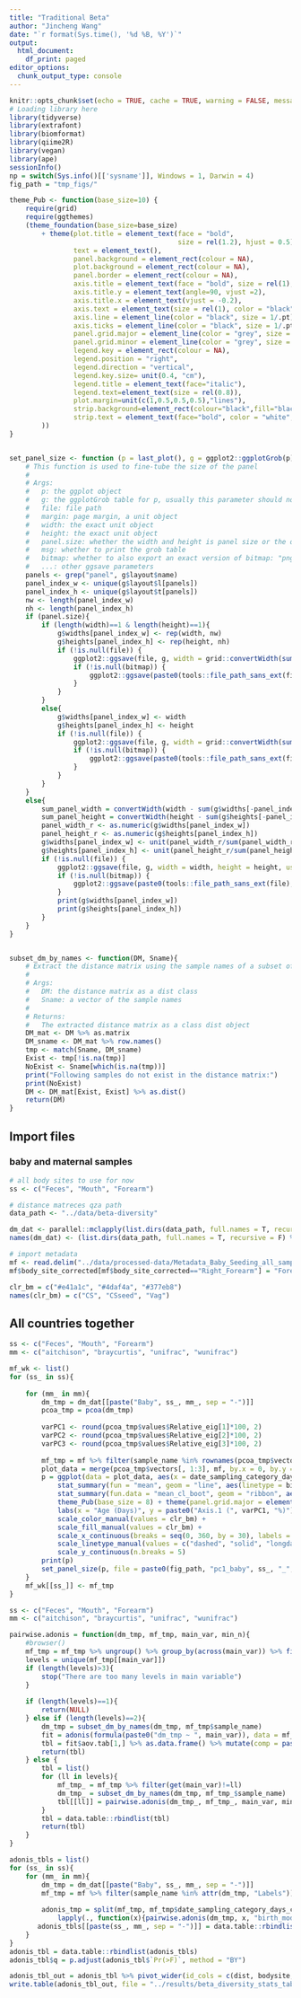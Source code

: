 ```yaml
---
title: "Traditional Beta"
author: "Jincheng Wang"
date: "`r format(Sys.time(), '%d %B, %Y')`"
output:
  html_document:
    df_print: paged
editor_options:
  chunk_output_type: console
---
```


```r
knitr::opts_chunk$set(echo = TRUE, cache = TRUE, warning = FALSE, message = FALSE)
# Loading library here
library(tidyverse)
library(extrafont)
library(biomformat)
library(qiime2R)
library(vegan)
library(ape)
sessionInfo()
np = switch(Sys.info()[['sysname']], Windows = 1, Darwin = 4)
fig_path = "tmp_figs/"
```

```r
theme_Pub <- function(base_size=10) {
    require(grid)
    require(ggthemes)
    (theme_foundation(base_size=base_size)
        + theme(plot.title = element_text(face = "bold",
                                          size = rel(1.2), hjust = 0.5),
                text = element_text(),
                panel.background = element_rect(colour = NA),
                plot.background = element_rect(colour = NA),
                panel.border = element_rect(colour = NA),
                axis.title = element_text(face = "bold", size = rel(1), color = "black"),
                axis.title.y = element_text(angle=90, vjust =2),
                axis.title.x = element_text(vjust = -0.2),
                axis.text = element_text(size = rel(1), color = "black"),
                axis.line = element_line(color = "black", size = 1/.pt),
                axis.ticks = element_line(color = "black", size = 1/.pt),
                panel.grid.major = element_line(color = "grey", size = 0.1),
                panel.grid.minor = element_line(color = "grey", size = 0.1),
                legend.key = element_rect(colour = NA),
                legend.position = "right",
                legend.direction = "vertical",
                legend.key.size= unit(0.4, "cm"),
                legend.title = element_text(face="italic"),
                legend.text=element_text(size = rel(0.8)),
                plot.margin=unit(c(1,0.5,0.5,0.5),"lines"),
                strip.background=element_rect(colour="black",fill="black"),
                strip.text = element_text(face="bold", color = "white", size = rel(1))
        ))
}


set_panel_size <- function (p = last_plot(), g = ggplot2::ggplotGrob(p), file = NULL, margin = unit(1, "mm"), width = unit(4, "cm"), height = unit(4, "cm"), panel.size = T, msg = F, bitmap = "png", useDingbats = F, ...) {
    # This function is used to fine-tube the size of the panel
    #
    # Args:
    #   p: the ggplot object
    #   g: the ggplotGrob table for p, usually this parameter should not be changed
    #   file: file path
    #   margin: page margin, a unit object
    #   width: the exact unit object
    #   height: the exact unit object
    #   panel.size: whether the width and height is panel size or the overall graph
    #   msg: whether to print the grob table
    #   bitmap: whether to also export an exact version of bitmap: "png", "tiff", NULL
    #   ...: other ggsave parameters
    panels <- grep("panel", g$layout$name)
    panel_index_w <- unique(g$layout$l[panels])
    panel_index_h <- unique(g$layout$t[panels])
    nw <- length(panel_index_w)
    nh <- length(panel_index_h)
    if (panel.size){
        if (length(width)==1 & length(height)==1){
            g$widths[panel_index_w] <- rep(width, nw)
            g$heights[panel_index_h] <- rep(height, nh)
            if (!is.null(file)) {
                ggplot2::ggsave(file, g, width = grid::convertWidth(sum(g$widths) + 2 * margin, unitTo = "in", valueOnly = TRUE), height = grid::convertHeight(sum(g$heights) + 2 * margin, unitTo = "in", valueOnly = TRUE), useDingbats = useDingbats, ...)
                if (!is.null(bitmap)) {
                    ggplot2::ggsave(paste0(tools::file_path_sans_ext(file), ".", bitmap), g, width = grid::convertWidth(sum(g$widths) + 2 * margin, unitTo = "in", valueOnly = TRUE), height = grid::convertHeight(sum(g$heights) + 2 * margin, unitTo = "in", valueOnly = TRUE),  dpi = 600, ...)
                }
            }
        }
        else{
            g$widths[panel_index_w] <- width
            g$heights[panel_index_h] <- height
            if (!is.null(file)) {
                ggplot2::ggsave(file, g, width = grid::convertWidth(sum(g$widths) + 2 * margin, unitTo = "in", valueOnly = TRUE), height = grid::convertHeight(sum(g$heights) + 2 * margin, unitTo = "in", valueOnly = TRUE), useDingbats = useDingbats, ...)
                if (!is.null(bitmap)) {
                    ggplot2::ggsave(paste0(tools::file_path_sans_ext(file), ".", bitmap), g, width = grid::convertWidth(sum(g$widths) + 2 * margin, unitTo = "in", valueOnly = TRUE), height = grid::convertHeight(sum(g$heights) + 2 * margin, unitTo = "in", valueOnly = TRUE),  dpi = 600, ...)
                }
            }
        }
    }
    else{
        sum_panel_width = convertWidth(width - sum(g$widths[-panel_index_w]) - 2 * margin, unitTo = "in", valueOnly = TRUE)
        sum_panel_height = convertWidth(height - sum(g$heights[-panel_index_h]) - 2 * margin, unitTo = "in", valueOnly = TRUE)
        panel_width_r <- as.numeric(g$widths[panel_index_w])
        panel_height_r <- as.numeric(g$heights[panel_index_h])
        g$widths[panel_index_w] <- unit(panel_width_r/sum(panel_width_r)*sum_panel_width, units = "in")
        g$heights[panel_index_h] <- unit(panel_height_r/sum(panel_height_r)*sum_panel_height, units = "in")
        if (!is.null(file)) {
            ggplot2::ggsave(file, g, width = width, height = height, useDingbats = useDingbats, ...)
            if (!is.null(bitmap)) {
                ggplot2::ggsave(paste0(tools::file_path_sans_ext(file), ".", bitmap), g, width = grid::convertWidth(sum(g$widths) + 2 * margin, unitTo = "in", valueOnly = TRUE), height = grid::convertHeight(sum(g$heights) + 2 * margin, unitTo = "in", valueOnly = TRUE),  dpi = 600, ...)
            }
            print(g$widths[panel_index_w])
            print(g$heights[panel_index_h])
        }
    }
}


subset_dm_by_names <- function(DM, Sname){
    # Extract the distance matrix using the sample names of a subset of the samples
    #
    # Args:
    #   DM: the distance matrix as a dist class
    #   Sname: a vector of the sample names
    #
    # Returns:
    #   The extracted distance matrix as a class dist object
    DM_mat <- DM %>% as.matrix
    DM_sname <- DM_mat %>% row.names()
    tmp <- match(Sname, DM_sname)
    Exist <- tmp[!is.na(tmp)]
    NoExist <- Sname[which(is.na(tmp))]
    print("Following samples do not exist in the distance matrix:")
    print(NoExist)
    DM <- DM_mat[Exist, Exist] %>% as.dist()
    return(DM)
}
```

## Import files
### baby and maternal samples
```r
# all body sites to use for now
ss <- c("Feces", "Mouth", "Forearm")

# distance matreces qza path
data_path <- "../data/beta-diversity"

dm_dat <- parallel::mclapply(list.dirs(data_path, full.names = T, recursive = F), function(x){read_qza(paste0(x, "/distance_matrix.qza"))$data}, mc.cores = np)
names(dm_dat) <- (list.dirs(data_path, full.names = T, recursive = F) %>% str_split(., "/", simplify = T))[, 4]

# import metadata
mf <- read.delim("../data/processed-data/Metadata_Baby_Seeding_all_samples_final.txt", header = T, sep = "\t", na.strings = c("", "NA"), stringsAsFactors = F)
mf$body_site_corrected[mf$body_site_corrected=="Right_Forearm"] = "Forearm"

clr_bm = c("#e41a1c", "#4daf4a", "#377eb8")
names(clr_bm) = c("CS", "CSseed", "Vag")
```

## All countries together
```r
ss <- c("Feces", "Mouth", "Forearm")
mm <- c("aitchison", "braycurtis", "unifrac", "wunifrac")

mf_wk <- list()
for (ss_ in ss){
    
    for (mm_ in mm){
        dm_tmp = dm_dat[[paste("Baby", ss_, mm_, sep = "-")]]
        pcoa_tmp = pcoa(dm_tmp)
        
        varPC1 <- round(pcoa_tmp$values$Relative_eig[1]*100, 2)
        varPC2 <- round(pcoa_tmp$values$Relative_eig[2]*100, 2)
        varPC3 <- round(pcoa_tmp$values$Relative_eig[3]*100, 2)
        
        mf_tmp = mf %>% filter(sample_name %in% rownames(pcoa_tmp$vectors))
        plot_data = merge(pcoa_tmp$vectors[, 1:3], mf, by.x = 0, by.y = "sample_name", all = F)
        p = ggplot(data = plot_data, aes(x = date_sampling_category_days_continuous, y = Axis.1, color = birth_mode_ms)) +
            stat_summary(fun = "mean", geom = "line", aes(linetype = birth_mode_ms), size = 2/.pt) +
            stat_summary(fun.data = "mean_cl_boot", geom = "ribbon", aes(fill = birth_mode_ms), color  = NA, alpha = 0.3) +
            theme_Pub(base_size = 8) + theme(panel.grid.major = element_blank(), panel.grid.minor = element_blank(), aspect.ratio = 0.6) +
            labs(x = "Age (Days)", y = paste0("Axis.1 (", varPC1, "%)"), title = paste(ss_, mm_, sep = "-"), color = "Birth_Mode", fill = "Birth_Mode", linetype = "Birth_Mode") +
            scale_color_manual(values = clr_bm) +
            scale_fill_manual(values = clr_bm) +
            scale_x_continuous(breaks = seq(0, 360, by = 30), labels = c(0, "", 60, "", 120, "", 180, "", 240, "", 300, "", 360)) +
            scale_linetype_manual(values = c("dashed", "solid", "longdash")) +
            scale_y_continuous(n.breaks = 5)
        print(p)
        set_panel_size(p, file = paste0(fig_path, "pc1_baby", ss_, "_", mm_, ".pdf"), width = unit(2.6, "in"), height = unit(1.6, "in"), useDingbats = F, family = "Arial")
    }
    mf_wk[[ss_]] <- mf_tmp
}
```

```r
ss <- c("Feces", "Mouth", "Forearm")
mm <- c("aitchison", "braycurtis", "unifrac", "wunifrac")

pairwise.adonis = function(dm_tmp, mf_tmp, main_var, min_n){
    #browser()
    mf_tmp = mf_tmp %>% ungroup() %>% group_by(across(main_var)) %>% filter(n()>=min_n)
    levels = unique(mf_tmp[[main_var]])
    if (length(levels)>3){
        stop("There are too many levels in main variable")
    }
    
    if (length(levels)==1){
        return(NULL)
    } else if (length(levels)==2){
        dm_tmp = subset_dm_by_names(dm_tmp, mf_tmp$sample_name)
        fit = adonis(formula(paste0("dm_tmp ~ ", main_var)), data = mf_tmp)
        tbl = fit$aov.tab[1,] %>% as.data.frame() %>% mutate(comp = paste(sort(levels), collapse = "-"))
        return(tbl)
    } else {
        tbl = list()
        for (ll in levels){
            mf_tmp_ = mf_tmp %>% filter(get(main_var)!=ll)
            dm_tmp_ = subset_dm_by_names(dm_tmp, mf_tmp_$sample_name)
            tbl[[ll]] = pairwise.adonis(dm_tmp_, mf_tmp_, main_var, min_n)
        }
        tbl = data.table::rbindlist(tbl)
        return(tbl)
    }
}

adonis_tbls = list()
for (ss_ in ss){
    for (mm_ in mm){
        dm_tmp = dm_dat[[paste("Baby", ss_, mm_, sep = "-")]]
        mf_tmp = mf %>% filter(sample_name %in% attr(dm_tmp, "Labels"))
        
        adonis_tmp = split(mf_tmp, mf_tmp$date_sampling_category_days_continuous) %>% 
            lapply(., function(x){pairwise.adonis(dm_tmp, x, "birth_mode_ms", 5)})
       adonis_tbls[[paste(ss_, mm_, sep = "-")]] = data.table::rbindlist(adonis_tmp, idcol = "days") %>% mutate(dist = mm_, bodysite = ss_)
    }
}
adonis_tbl = data.table::rbindlist(adonis_tbls)
adonis_tbl$q = p.adjust(adonis_tbl$`Pr(>F)`, method = "BY")

adonis_tbl_out = adonis_tbl %>% pivot_wider(id_cols = c(dist, bodysite, comp), names_from = days, values_from = q) %>% ungroup %>% mutate(across(.cols = -(1:3), ~case_when(is.na(.x) ~ "-", .x<=0.2 ~ "*", T ~ "NS")))
write.table(adonis_tbl_out, file = "../results/beta_diversity_stats_table.txt", sep = "\t", quote = F, row.names = F)
```

